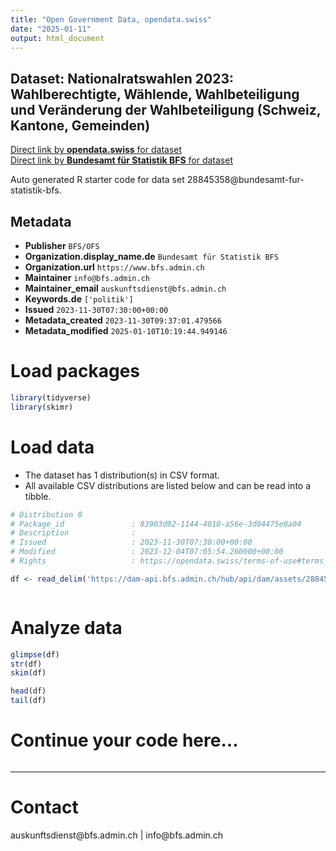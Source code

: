 ```yaml
---
title: "Open Government Data, opendata.swiss"
date: "2025-01-11"
output: html_document
---
```


## Dataset: Nationalratswahlen 2023: Wahlberechtigte, Wählende, Wahlbeteiligung und Veränderung der Wahlbeteiligung (Schweiz, Kantone, Gemeinden)



[Direct link by **opendata.swiss** for dataset](https://opendata.swiss/de/dataset/nationalratswahlen-2023-wahlberechtigte-wahlende-wahlbeteiligung-und-veranderung-der-wahlbeteil)<br>
[Direct link by **Bundesamt für Statistik BFS** for dataset](https://www.bfs.admin.ch/asset/de/sd-t-17.02-NRW2023-wahlbeteiligung)

Auto generated R starter code for data set 28845358@bundesamt-fur-statistik-bfs.

## Metadata

- **Publisher** `BFS/OFS`
- **Organization.display_name.de** `Bundesamt für Statistik BFS`
- **Organization.url** `https://www.bfs.admin.ch`
- **Maintainer** `info@bfs.admin.ch`
- **Maintainer_email** `auskunftsdienst@bfs.admin.ch`
- **Keywords.de** `['politik']`
- **Issued** `2023-11-30T07:30:00+00:00`
- **Metadata_created** `2023-11-30T09:37:01.479566`
- **Metadata_modified** `2025-01-10T10:19:44.949146`


# Load packages

```r

library(tidyverse)
library(skimr)

```

# Load data

-   The dataset has 1 distribution(s) in CSV format.
-   All available CSV distributions are listed below and can be read into a tibble.

```r

# Distribution 0
# Package_id               : 83903d92-1144-4010-a56e-3d04475e0a04
# Description              : 
# Issued                   : 2023-11-30T07:30:00+00:00
# Modified                 : 2023-12-04T07:05:54.260000+00:00
# Rights                   : https://opendata.swiss/terms-of-use#terms_by_ask

df <- read_delim('https://dam-api.bfs.admin.ch/hub/api/dam/assets/28845368/appendix')



```

# Analyze data

```r

glimpse(df)
str(df)
skim(df)

head(df)
tail(df)

```

# Continue your code here...

```r

```

------------------------------------------------------------------------

# Contact

auskunftsdienst@bfs.admin.ch | info@bfs.admin.ch
